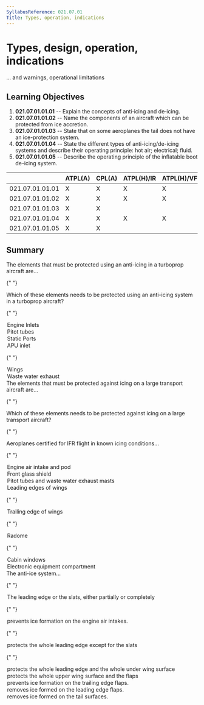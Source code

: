 ```yaml
---
SyllabusReference: 021.07.01
Title: Types, operation, indications
---
```


# Types, design, operation, indications

... and warnings, operational limitations

## Learning Objectives

1.  **021.07.01.01.01** -- Explain the concepts of anti‑icing and de‑icing.
2.  **021.07.01.01.02** -- Name the components of an aircraft which can be
    protected from ice accretion.
3.  **021.07.01.01.03** -- State that on some aeroplanes the tail does not have
    an ice-protection system.
4.  **021.07.01.01.04** -- State the different types of anti-icing/de-icing
    systems and describe their operating principle: hot air; electrical; fluid.
5.  **021.07.01.01.05** -- Describe the operating principle of the inflatable
    boot de-icing system.

|                 | ATPL(A) | CPL(A) | ATPL(H)/IR | ATPL(H)/VFR | CPL(H) | IR  | CBIR(A) |
| --------------- | ------- | ------ | ---------- | ----------- | ------ | --- | ------- |
| 021.07.01.01.01 | X       | X      | X          | X           | X      |     |         |
| 021.07.01.01.02 | X       | X      | X          | X           | X      |     |         |
| 021.07.01.01.03 | X       | X      |            |             |        |     |         |
| 021.07.01.01.04 | X       | X      | X          | X           | X      |     |         |
| 021.07.01.01.05 | X       | X      |            |             |        |     |         |

## Summary

<Question id="9O2VP4ZBFX" lo="021.07.01.01.02">
  <Text variant="multipleCorrect" select={4}>
    The elements that must be protected using an anti-icing in a turboprop
    aircraft are...
  </Text>

{" "}

<Text variant="oneCorrect">
  Which of these elements needs to be protected using an anti-icing system in a
  turboprop aircraft?
</Text>

{" "}

<Option correct>Engine Inlets</Option>
<Option correct>Pitot tubes</Option>
<Option correct>Static Ports</Option>
<Option>APU inlet</Option>

{" "}

<Option why="In medium sized turbo-prop aircraft, wings usually have the inflatable boot system, which is a de-icing system">
  Wings
</Option>

  <Option why="turboprops usually do not operate at temperatures requiring heating for the correct functioning of waste water exhausts.">
    Waste water exhaust
  </Option>
</Question>

<Question id="V4OY3M6VPZ" lo="021.07.01.01.02">
  <Text variant="multipleCorrect" select={5}>
    The elements that must be protected against icing on a large transport
    aircraft are...
  </Text>

{" "}

<Text variant="oneCorrect">
  Which of these elements needs to be protected against icing on a large
  transport aircraft?
</Text>

{" "}

<Explanation>
  Aeroplanes certified for IFR flight in known icing conditions...
</Explanation>

{" "}

<Option correct>Engine air intake and pod</Option>
<Option correct>Front glass shield</Option>
<Option correct>Pitot tubes and waste water exhaust masts</Option>
<Option correct>Leading edges of wings</Option>

{" "}

<Option why="Ice aggregates on leading edges, not trailing edges ">
  Trailing edge of wings
</Option>

{" "}

<Option why="The radome, the dome in the nose of the aircraft containing the weather radar, is not critical for ice protection">
  Radome
</Option>

{" "}

<Option why="Ice does not aggregate in significant quantities in the fuselage, and if it does it does not affect significantly the safe operation of the aircraft">
  Cabin windows
</Option>

  <Option why="Electronic components are usually rated to operate at temperatures significantly lower than those found at 40 thousand ft">
    Electronic equipment compartment
  </Option>
</Question>

<Question id="VN4NNHQZ8P" lo="021.07.01.01.04">
  <Text variant="oneCorrect">
    The <Subject /> anti-ice system...
  </Text>

{" "}

<Option subject={[["wing"], ["in-flight"]]}>
  The leading edge or the slats, either partially or completely
</Option>

{" "}

<Option subject={[["in-flight"]]}>
  prevents ice formation on the engine air intakes.
</Option>

{" "}

<Option>protects the whole leading edge except for the slats</Option>

{" "}

<Option>
  protects the whole leading edge and the whole under wing surface
</Option>

  <Option>protects the whole upper wing surface and the flaps</Option>
  <Option>prevents ice formation on the trailing edge flaps.</Option>
  <Option>removes ice formed on the leading edge flaps.</Option>
  <Option>removes ice formed on the tail surfaces.</Option>
</Question>
